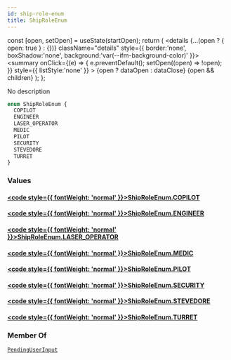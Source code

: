 ```yaml
---
id: ship-role-enum
title: ShipRoleEnum
---
```









  const [open, setOpen] = useState(startOpen);
  return (
    <details {...(open ? { open: true } : {})} className="details" style={{ border:'none', boxShadow:'none', background:'var(--ifm-background-color)' }}>
      <summary
        onClick={(e) => {
          e.preventDefault();
          setOpen((open) => !open);
        }}
        style={{ listStyle:'none' }}
      >
      {open ? dataOpen : dataClose}
      </summary>
      {open && children}
    </details>
  );
};








No description


```graphql
enum ShipRoleEnum {
  COPILOT
  ENGINEER
  LASER_OPERATOR
  MEDIC
  PILOT
  SECURITY
  STEVEDORE
  TURRET
}
```




### Values

#### [<code style={{ fontWeight: 'normal' }}>ShipRoleEnum.<b>COPILOT</b></code>](#)  



#### [<code style={{ fontWeight: 'normal' }}>ShipRoleEnum.<b>ENGINEER</b></code>](#)  



#### [<code style={{ fontWeight: 'normal' }}>ShipRoleEnum.<b>LASER&#x005F;OPERATOR</b></code>](#)  



#### [<code style={{ fontWeight: 'normal' }}>ShipRoleEnum.<b>MEDIC</b></code>](#)  



#### [<code style={{ fontWeight: 'normal' }}>ShipRoleEnum.<b>PILOT</b></code>](#)  



#### [<code style={{ fontWeight: 'normal' }}>ShipRoleEnum.<b>SECURITY</b></code>](#)  



#### [<code style={{ fontWeight: 'normal' }}>ShipRoleEnum.<b>STEVEDORE</b></code>](#)  



#### [<code style={{ fontWeight: 'normal' }}>ShipRoleEnum.<b>TURRET</b></code>](#)  







### Member Of

[`PendingUserInput`](/api/types/inputs/pending-user-input)  <Badge class="badge badge--secondary badge--relation" text="input"/>